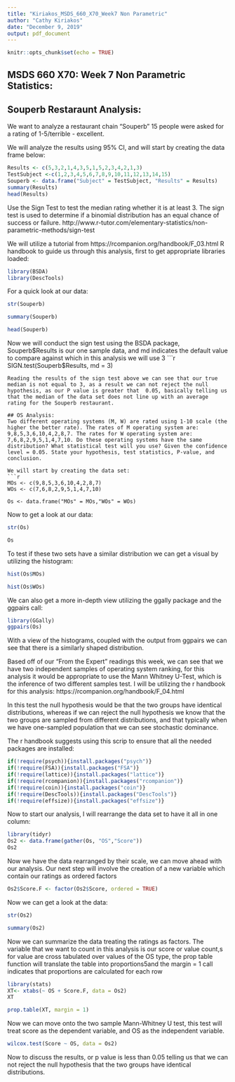 ---
title: "Kiriakos_MSDS_660_X70_Week7 Non Parametric"
author: "Cathy Kiriakos"
date: "December 9, 2019"
output: pdf_document
---

```{r setup, include=FALSE}
knitr::opts_chunk$set(echo = TRUE)
```

## MSDS 660 X70: Week 7 Non Parametric Statistics: 

## Souperb Restaraunt Analysis: 
We want to analyze a restaurant chain "Souperb" 15 people were asked for a rating of 1-5/terrible - excellent. 

We will analyze the results using 95% CI, and will start by creating the data frame below: 
```{r, dfsouperb}
Results <- c(5,3,2,1,4,3,5,1,5,2,3,4,2,1,3)
TestSubject <-c(1,2,3,4,5,6,7,8,9,10,11,12,13,14,15)
Souperb <- data.frame("Subject" = TestSubject, "Results" = Results)
summary(Results)
head(Results)
```
Use the Sign Test to test the median rating whether it is at least 3. The sign test is used to determine if a binomial distribution has an equal chance of success or failure. http://www.r-tutor.com/elementary-statistics/non-parametric-methods/sign-test

We will utilize a tutorial from https://rcompanion.org/handbook/F_03.html R handbook to guide us through this analysis, first to get appropriate libraries loaded: 
```{r,lib,eval = FALSE}
library(BSDA)
library(DescTools)
```
For a quick look at our data: 
```{r,viewData}
str(Souperb)
```

```{r,ViewSum}
summary(Souperb)
```
```{r,head}
head(Souperb)
```
Now we will conduct the sign test using the BSDA package, Souperb$Results is our one sample data, and md indicates the default value to compare against which in this analysis we will use 3 
```{r,SignTestBSDA, eval=FALSE}
SIGN.test(Souperb$Results, md = 3)
```
Reading the results of the sign test above we can see that our true median is not equal to 3, as a result we can not reject the null hypothesis, as our P value is greater that  0.05, basically telling us that the median of the data set does not line up with an average rating for the Souperb restaurant.

## OS Analysis: 
Two different operating systems (M, W) are rated using 1-10 scale (the higher the better rate). The rates of M operating system are: 9,8,5,3,6,10,4,2,8,7. The rates for W operating system are: 7,6,8,2,9,5,1,4,7,10. Do these operating systems have the same distribution? What statistical test will you use? Given the confidence level = 0.05. State your hypothesis, test statistics, P-value, and conclusion.

We will start by creating the data set: 
```{r,OSData}
MOs <- c(9,8,5,3,6,10,4,2,8,7)
WOs <- c(7,6,8,2,9,5,1,4,7,10)

Os <- data.frame("MOs" = MOs,"WOs" = WOs)
```

Now to get a look at our data: 
```{r,view1}
str(Os)
```
```{r,View2}
Os
```
To test if these two sets have a similar distribution we can get a visual by utilizing the histogram: 
```{r, histMOs}
hist(Os$MOs)
```

```{r,histWOs}
hist(Os$WOs)
```
We can also get a more in-depth view utilizing the ggally package and the ggpairs call: 
```{r}
library(GGally)
ggpairs(Os)
```
With a view of the histograms, coupled with the output from ggpairs we can see that there is a similarly shaped distribution. 

Based off of our "From the Expert" readings this week, we can see that we have two independent samples of operating system ranking, for this analysis it would be appropriate to use the Mann Whitney U-Test, which is the inference of two different samples test.  I will be utilizing the r handbook for this analysis: https://rcompanion.org/handbook/F_04.html

In this test the null hypothesis would be that the two groups have identical distributions, whereas if we can reject the null hypothesis we know that the two groups are sampled from different distributions, and that typically when we have one-sampled population that we can see stochastic dominance.

The r handbook suggests using this scrip to ensure that all the needed packages are installed: 
```{r}
if(!require(psych)){install.packages("psych")}
if(!require(FSA)){install.packages("FSA")}
if(!require(lattice)){install.packages("lattice")}
if(!require(rcompanion)){install.packages("rcompanion")}
if(!require(coin)){install.packages("coin")}
if(!require(DescTools)){install.packages("DescTools")}
if(!require(effsize)){install.packages("effsize")}
```
Now to start our analysis, I will rearrange the data set to have it all in one column: 
```{r,transform}
library(tidyr)
Os2 <- data.frame(gather(Os, "OS","Score"))
Os2
```
Now we have the data rearranged by their scale, we can move ahead with our analysis.
Our next step will involve the creation of a new variable which contain our ratings as ordered factors
```{r,asfactor}
Os2$Score.F <- factor(Os2$Score, ordered = TRUE)
```
Now we can get a look at the data: 
```{r,str}
str(Os2)
```
```{r, sum}
summary(Os2)
```
Now we can summarize the data treating the ratings as factors.  The variable that we want to count in this analysis is our score or value count,s for value are cross tabulated over values of the OS type, the prop table function will translate the table into proportions5and the margin = 1 call indicates that proportions are calculated for each row 
```{r,s}
library(stats)
XT<- xtabs(~ OS + Score.F, data = Os2)
XT
```

```{r,proptable}
prop.table(XT, margin = 1)
```
Now we can move onto the two sample Mann-Whitney U test, this test will treat score as the dependent variable, and OS as the independent variable. 
```{r, wilcox}
wilcox.test(Score ~ OS, data = Os2)
```
Now to discuss the results, or p value is less than 0.05 telling us that we can not reject the null hypothesis that the two groups have identical distributions.